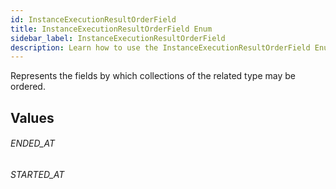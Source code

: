 ```yaml
---
id: InstanceExecutionResultOrderField
title: InstanceExecutionResultOrderField Enum
sidebar_label: InstanceExecutionResultOrderField
description: Learn how to use the InstanceExecutionResultOrderField Enum for Builder's API.
---
```


Represents the fields by which collections of the related type may be ordered.

## Values

###### ENDED_AT

###### STARTED_AT
